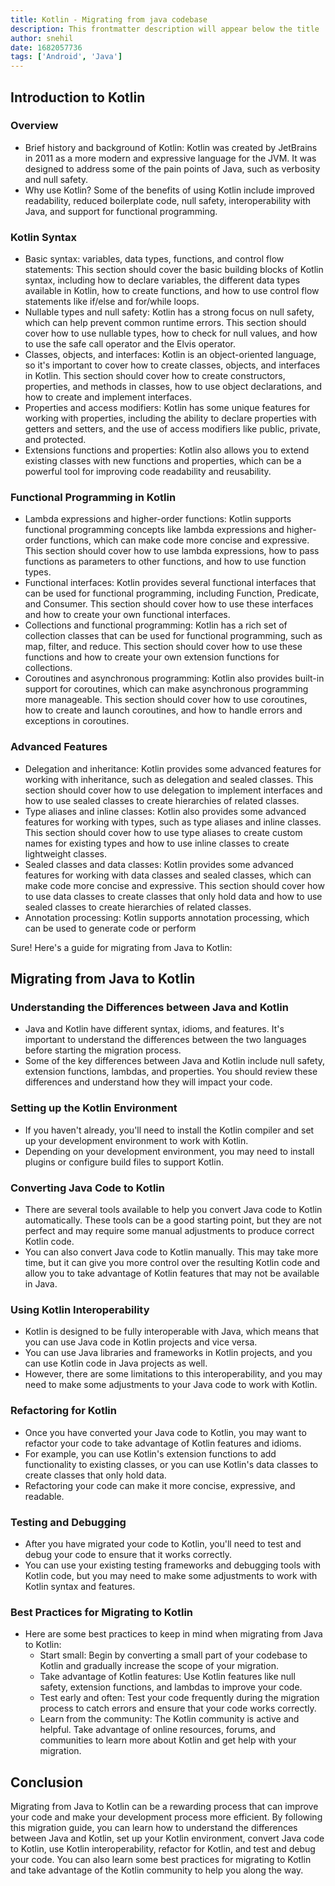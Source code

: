 ```yaml
---
title: Kotlin - Migrating from java codebase
description: This frontmatter description will appear below the title
author: snehil
date: 1682057736
tags: ['Android', 'Java']
---
```


## Introduction to Kotlin

### Overview
- Brief history and background of Kotlin: Kotlin was created by JetBrains in 2011 as a more modern and expressive language for the JVM. It was designed to address some of the pain points of Java, such as verbosity and null safety.
- Why use Kotlin? Some of the benefits of using Kotlin include improved readability, reduced boilerplate code, null safety, interoperability with Java, and support for functional programming.

### Kotlin Syntax
- Basic syntax: variables, data types, functions, and control flow statements: This section should cover the basic building blocks of Kotlin syntax, including how to declare variables, the different data types available in Kotlin, how to create functions, and how to use control flow statements like if/else and for/while loops.
- Nullable types and null safety: Kotlin has a strong focus on null safety, which can help prevent common runtime errors. This section should cover how to use nullable types, how to check for null values, and how to use the safe call operator and the Elvis operator.
- Classes, objects, and interfaces: Kotlin is an object-oriented language, so it's important to cover how to create classes, objects, and interfaces in Kotlin. This section should cover how to create constructors, properties, and methods in classes, how to use object declarations, and how to create and implement interfaces.
- Properties and access modifiers: Kotlin has some unique features for working with properties, including the ability to declare properties with getters and setters, and the use of access modifiers like public, private, and protected.
- Extensions functions and properties: Kotlin also allows you to extend existing classes with new functions and properties, which can be a powerful tool for improving code readability and reusability.

### Functional Programming in Kotlin
- Lambda expressions and higher-order functions: Kotlin supports functional programming concepts like lambda expressions and higher-order functions, which can make code more concise and expressive. This section should cover how to use lambda expressions, how to pass functions as parameters to other functions, and how to use function types.
- Functional interfaces: Kotlin provides several functional interfaces that can be used for functional programming, including Function, Predicate, and Consumer. This section should cover how to use these interfaces and how to create your own functional interfaces.
- Collections and functional programming: Kotlin has a rich set of collection classes that can be used for functional programming, such as map, filter, and reduce. This section should cover how to use these functions and how to create your own extension functions for collections.
- Coroutines and asynchronous programming: Kotlin also provides built-in support for coroutines, which can make asynchronous programming more manageable. This section should cover how to use coroutines, how to create and launch coroutines, and how to handle errors and exceptions in coroutines.

### Advanced Features
- Delegation and inheritance: Kotlin provides some advanced features for working with inheritance, such as delegation and sealed classes. This section should cover how to use delegation to implement interfaces and how to use sealed classes to create hierarchies of related classes.
- Type aliases and inline classes: Kotlin also provides some advanced features for working with types, such as type aliases and inline classes. This section should cover how to use type aliases to create custom names for existing types and how to use inline classes to create lightweight classes.
- Sealed classes and data classes: Kotlin provides some advanced features for working with data classes and sealed classes, which can make code more concise and expressive. This section should cover how to use data classes to create classes that only hold data and how to use sealed classes to create hierarchies of related classes.
- Annotation processing: Kotlin supports annotation processing, which can be used to generate code or perform

Sure! Here's a guide for migrating from Java to Kotlin:

## Migrating from Java to Kotlin

### Understanding the Differences between Java and Kotlin
- Java and Kotlin have different syntax, idioms, and features. It's important to understand the differences between the two languages before starting the migration process.
- Some of the key differences between Java and Kotlin include null safety, extension functions, lambdas, and properties. You should review these differences and understand how they will impact your code.

### Setting up the Kotlin Environment
- If you haven't already, you'll need to install the Kotlin compiler and set up your development environment to work with Kotlin.
- Depending on your development environment, you may need to install plugins or configure build files to support Kotlin.

### Converting Java Code to Kotlin
- There are several tools available to help you convert Java code to Kotlin automatically. These tools can be a good starting point, but they are not perfect and may require some manual adjustments to produce correct Kotlin code.
- You can also convert Java code to Kotlin manually. This may take more time, but it can give you more control over the resulting Kotlin code and allow you to take advantage of Kotlin features that may not be available in Java.

### Using Kotlin Interoperability
- Kotlin is designed to be fully interoperable with Java, which means that you can use Java code in Kotlin projects and vice versa.
- You can use Java libraries and frameworks in Kotlin projects, and you can use Kotlin code in Java projects as well.
- However, there are some limitations to this interoperability, and you may need to make some adjustments to your Java code to work with Kotlin.

### Refactoring for Kotlin
- Once you have converted your Java code to Kotlin, you may want to refactor your code to take advantage of Kotlin features and idioms.
- For example, you can use Kotlin's extension functions to add functionality to existing classes, or you can use Kotlin's data classes to create classes that only hold data.
- Refactoring your code can make it more concise, expressive, and readable.

### Testing and Debugging
- After you have migrated your code to Kotlin, you'll need to test and debug your code to ensure that it works correctly.
- You can use your existing testing frameworks and debugging tools with Kotlin code, but you may need to make some adjustments to work with Kotlin syntax and features.

### Best Practices for Migrating to Kotlin
- Here are some best practices to keep in mind when migrating from Java to Kotlin:
    - Start small: Begin by converting a small part of your codebase to Kotlin and gradually increase the scope of your migration.
    - Take advantage of Kotlin features: Use Kotlin features like null safety, extension functions, and lambdas to improve your code.
    - Test early and often: Test your code frequently during the migration process to catch errors and ensure that your code works correctly.
    - Learn from the community: The Kotlin community is active and helpful. Take advantage of online resources, forums, and communities to learn more about Kotlin and get help with your migration.

## Conclusion

Migrating from Java to Kotlin can be a rewarding process that can improve your code and make your development process more efficient. By following this migration guide, you can learn how to understand the differences between Java and Kotlin, set up your Kotlin environment, convert Java code to Kotlin, use Kotlin interoperability, refactor for Kotlin, and test and debug your code. You can also learn some best practices for migrating to Kotlin and take advantage of the Kotlin community to help you along the way.